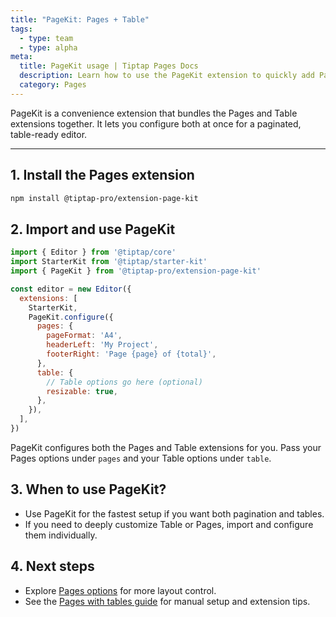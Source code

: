 ```yaml
---
title: "PageKit: Pages + Table"
tags:
  - type: team
  - type: alpha
meta:
  title: PageKit usage | Tiptap Pages Docs
  description: Learn how to use the PageKit extension to quickly add Pages and Table support to your editor.
  category: Pages
---
```



PageKit is a convenience extension that bundles the Pages and Table extensions together. It lets you configure both at once for a paginated, table-ready editor.

---

## 1. Install the Pages extension

```bash
npm install @tiptap-pro/extension-page-kit
```

## 2. Import and use PageKit

```js
import { Editor } from '@tiptap/core'
import StarterKit from '@tiptap/starter-kit'
import { PageKit } from '@tiptap-pro/extension-page-kit'

const editor = new Editor({
  extensions: [
    StarterKit,
    PageKit.configure({
      pages: {
        pageFormat: 'A4',
        headerLeft: 'My Project',
        footerRight: 'Page {page} of {total}',
      },
      table: {
        // Table options go here (optional)
        resizable: true,
      },
    }),
  ],
})
```

<Callout title="How it works" variant="info">
  PageKit configures both the Pages and Table extensions for you. Pass your Pages options under <code>pages</code> and your Table options under <code>table</code>.
</Callout>

## 3. When to use PageKit?

- Use PageKit for the fastest setup if you want both pagination and tables.
- If you need to deeply customize Table or Pages, import and configure them individually.

## 4. Next steps

- Explore [Pages options](/pages/core-concepts/options) for more layout control.
- See the [Pages with tables guide](/pages/guides/table-with-pages) for manual setup and extension tips. 